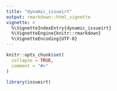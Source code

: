```yaml
---
title: "dynamic_issueirt"
output: rmarkdown::html_vignette
vignette: >
  %\VignetteIndexEntry{dynamic_issueirt}
  %\VignetteEngine{knitr::rmarkdown}
  %\VignetteEncoding{UTF-8}
---
```


```r
knitr::opts_chunk$set(
  collapse = TRUE,
  comment = "#>"
)
```

```r
library(issueirt)
```
